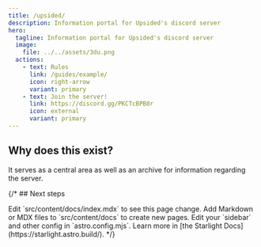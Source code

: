 ```yaml
---
title: /upsided/
description: Information portal for Upsided's discord server
hero:
  tagline: Information portal for Upsided's discord server
  image:
    file: ../../assets/3du.png
  actions:
    - text: Rules
      link: /guides/example/
      icon: right-arrow
      variant: primary
    - text: Join the server!
      link: https://discord.gg/PKCTcBPB8r
      icon: external
	  variant: primary
---
```



## Why does this exist?

It serves as a central area as well as an archive for information regarding the server.

{/* ## Next steps

<CardGrid stagger>
  <Card title="Update content" icon="pencil">
    Edit `src/content/docs/index.mdx` to see this page change.
  </Card>
  <Card title="Add new content" icon="add-document">
    Add Markdown or MDX files to `src/content/docs` to create new pages.
  </Card>
  <Card title="Configure your site" icon="setting">
    Edit your `sidebar` and other config in `astro.config.mjs`.
  </Card>
  <Card title="Read the docs" icon="open-book">
    Learn more in [the Starlight Docs](https://starlight.astro.build/).
  </Card>
</CardGrid> */}
